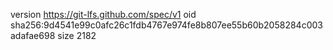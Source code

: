 version https://git-lfs.github.com/spec/v1
oid sha256:9d4541e99c0afc26c1fdb4767e974fe8b807ee55b60b2058284c003adafae698
size 2182

